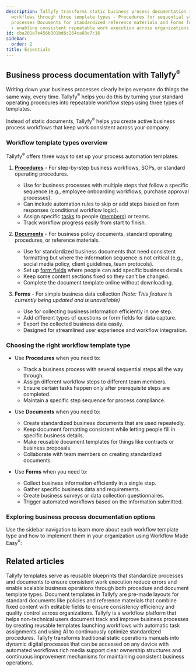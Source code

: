 ```yaml
---
description: Tallyfy transforms static business process documentation into active
  workflows through three template types - Procedures for sequential step-by-step
  processes Documents for standardized reference materials and Forms for data collection
  - enabling consistent repeatable work execution across organizations.
id: cba201a7e456b901bd6c264ca83e7c16
sidebar:
  order: 2
title: Essentials
---
```


## Business process documentation with Tallyfy<sup>®</sup>

Writing down your business processes clearly helps everyone do things the same way, every time. Tallyfy<sup>®</sup> helps you do this by turning your standard operating procedures into repeatable workflow steps using three types of templates.

Instead of static documents, Tallyfy<sup>®</sup> helps you create active business process workflows that keep work consistent across your company.

### Workflow template types overview

Tallyfy<sup>®</sup> offers three ways to set up your process automation templates:

1. **[Procedures](/products/pro/documenting/templates/)** - For step-by-step business workflows, SOPs, or standard operating procedures.
   - Use for business processes with multiple steps that follow a specific sequence (e.g., employee onboarding workflows, purchase approval processes).
   - Can include automation rules to skip or add steps based on form responses (conditional workflow logic).
   - Assign specific [tasks](/products/pro/tracking-and-tasks/tasks/) to people ([members](/products/pro/documenting/members/)) or teams.
   - Track workflow progress easily from start to finish.

2. **[Documents](/products/pro/documenting/documents/)** - For business policy documents, standard operating procedures, or reference materials.
   - Use for standardized business documents that need consistent formatting but where the information sequence is not critical (e.g., social media policy, client guidelines, team protocols).
   - Set up [form fields](/products/pro/tracking-and-tasks/tasks/what-are-form-fields-in-tallyfy/) where people can add specific business details.
   - Keep some content sections fixed so they can't be changed.
   - Complete the document template online without downloading.

3. **Forms** - For simple business data collection *(Note: This feature is currently being updated and is unavailable)*
   - Use for collecting business information efficiently in one step.
   - Add different types of questions or form fields for data capture.
   - Export the collected business data easily.
   - Designed for streamlined user experience and workflow integration.

### Choosing the right workflow template type

- Use **Procedures** when you need to:
  - Track a business process with several sequential steps all the way through.
  - Assign different workflow steps to different team members.
  - Ensure certain tasks happen only after prerequisite steps are completed.
  - Maintain a specific step sequence for process compliance.

- Use **Documents** when you need to:
  - Create standardized business documents that are used repeatedly.
  - Keep document formatting consistent while letting people fill in specific business details.
  - Make reusable document templates for things like contracts or business proposals.
  - Collaborate with team members on creating standardized documents.

- Use **Forms** when you need to:
  - Collect business information efficiently in a single step.
  - Gather specific business data and requirements.
  - Create business surveys or data collection questionnaires.
  - Trigger automated workflows based on the information submitted.

### Exploring business process documentation options

Use the sidebar navigation to learn more about each workflow template type and how to implement them in your organization using Workflow Made Easy<sup>®</sup>:


<PageTree />


## Related articles
<CardGrid>
<LinkTitleCard header="<b>Documenting > Templates</b>" href="/products/pro/documenting/templates/" > Tallyfy templates serve as reusable blueprints that standardize processes and documents to ensure consistent work execution reduce errors and enable scalable business operations through both procedure and document template types. </LinkTitleCard>
<LinkTitleCard header="<b>Documenting > Documents</b>" href="/products/pro/documenting/documents/" > Document templates in Tallyfy are pre-made layouts for standard documents like policies and reference materials that combine fixed content with editable fields to ensure consistency efficiency and quality control across organizations. </LinkTitleCard>
<LinkTitleCard header="<b>Introduction</b>" href="/products/pro/" > Tallyfy is a workflow platform that helps non-technical users document track and improve business processes by creating reusable templates launching workflows with automatic task assignments and using AI to continuously optimize standardized procedures. </LinkTitleCard>
<LinkTitleCard header="<b>How To > Build an effective operations manual</b>" href="/products/pro/tutorials/how-to/build-effective-operations-manual/" > Tallyfy transforms traditional static operations manuals into dynamic digital processes that can be accessed on any device with automated workflows rich media support clear ownership structures and continuous improvement mechanisms for maintaining consistent business operations. </LinkTitleCard>
</CardGrid>